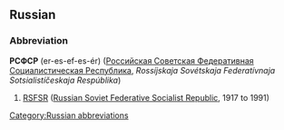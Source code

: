 ==Russian==
[[Category:Russian abbreviations]]
===Abbreviation===
'''РСФСР''' (er-es-ef-es-ér) ([[Российская Советская Федеративная Социалистическая Республика]], ''Rossíjskaja Sovétskaja Federatívnaja Sotsialistíčeskaja Respúblika'')

#[[RSFSR]] ([[Russian Soviet Federative Socialist Republic]], 1917 to 1991)